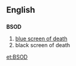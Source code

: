 ==English==
==={{initialism}}===
'''BSOD'''
# [[w:blue screen of death|blue screen of death]]
# black screen of death

[[et:BSOD]]